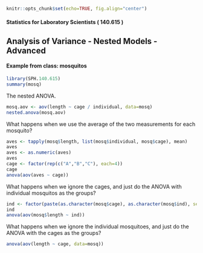 ```r
knitr::opts_chunk$set(echo=TRUE, fig.align="center")
```

#### Statistics for Laboratory Scientists ( 140.615 )

## Analysis of Variance - Nested Models - Advanced

#### Example from class: mosquitos

```r
library(SPH.140.615)
summary(mosq)
```

The nested ANOVA.

```r
mosq.aov <- aov(length ~ cage / individual, data=mosq)
nested.anova(mosq.aov)
```

What happens when we use the average of the two measurements for each mosquito?

```r
aves <- tapply(mosq$length, list(mosq$individual, mosq$cage), mean)
aves
aves <- as.numeric(aves) 
aves
cage <- factor(rep(c("A","B","C"), each=4))
cage
anova(aov(aves ~ cage))
```

What happens when we ignore the cages, and just do the ANOVA with individual mosquitos as the groups?

```r
ind <- factor(paste(as.character(mosq$cage), as.character(mosq$ind), sep=":"))
ind
anova(aov(mosq$length ~ ind))
```

What happens when we ignore the individual mosquitoes, and just do the ANOVA with the cages as the groups?

```r
anova(aov(length ~ cage, data=mosq))
```
